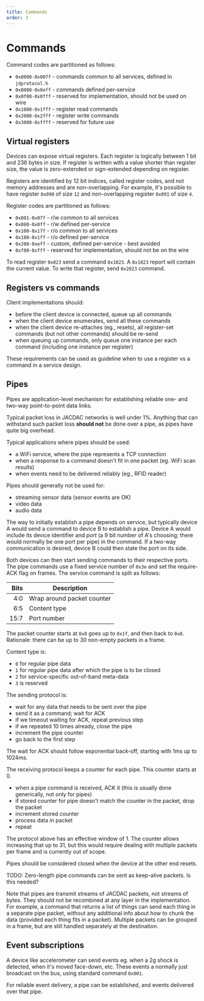 ```yaml
---
title: Commands
order: 3
---
```


# Commands

Command codes are partitioned as follows:

* `0x0000-0x007f` - commands common to all services, defined in `jdprotocol.h`
* `0x0080-0x0eff` - commands defined per-service
* `0x0f00-0x0fff` - reserved for implementation, should not be used on wire
* `0x1000-0x1fff` - register read commands
* `0x2000-0x2fff` - register write commands
* `0x3000-0xffff` - reserved for future use

## Virtual registers

Devices can expose virtual registers.
Each register is logically between 1 bit and 236 bytes in size.
If register is written with a value shorter than register size, the
value is zero-extended or sign-extended depending on register.

Registers are identified by 12 bit indices, called register codes, and not memory addresses
and are non-overlapping.
For example, it's possible to have register `0x090` of size `12`
and non-overlapping register `0x091` of size `4`.

Register codes are partitioned as follows:

* `0x001-0x07f` - r/w common to all services
* `0x080-0x0ff` - r/w defined per-service
* `0x100-0x17f` - r/o common to all services
* `0x180-0x1ff` - r/o defined per-service
* `0x200-0xeff` - custom, defined per-service - best avoided
* `0xf00-0xfff` - reserved for implementation, should not be on the wire

To read register `0x023` send a command `0x1023`.
A `0x1023` report will contain the current value.
To write that register, send `0x2023` command.

## Registers vs commands

Client implementations should:
* before the client device is connected, queue up all commands
* when the client device enumerates, send all these commands
* when the client device re-attaches (eg., resets), all register-set commands (but not other commands) should be re-send
* when queuing up commands, only queue one instance per each command (including one instance per register)

These requirements can be used as guideline when to use a register vs a command
in a service design.

## Pipes

Pipes are application-level mechanism for establishing reliable one- and two-way 
point-to-point data links.

Typical packet loss in JACDAC networks is well under 1%.
Anything that can withstand such packet loss **should not** be done over a pipe,
as pipes have quite big overhead.

Typical applications where pipes should be used:
* a WiFi service, where the pipe represents a TCP connection
* when a response to a command doesn't fit in one packet (eg. WiFi scan results)
* when events need to be delivered reliably (eg., RFID reader)

Pipes should generally not be used for:
* streaming sensor data (sensor events are OK)
* video data
* audio data

The way to initially establish a pipe depends on service, but typically
device A would send a command to device B to establish a pipe.
Device A would include its device identifier and _port_
(a 9 bit number of A's choosing; there would normally be one port per pipe) in the command.
If a two-way communication is desired, device B could then state the port on its side.

Both devices can then start sending commands to their respective ports.
The pipe commands use a fixed service number of `0x3e` and set the require-ACK
flag on frames.
The service command is split as follows:

| Bits  | Description
|------:| ------------------------------------
|   4:0 | Wrap around packet counter
|   6:5 | Content type
|  15:7 | Port number

The packet counter starts at `0x0` goes up to `0x1f`, and then back to `0x0`.
Rationale: there can be up to 30 non-empty packets in a frame.

Content type is:
* `0` for regular pipe data
* `1` for regular pipe data after which the pipe is to be closed
* `2` for service-specific out-of-band meta-data
* `3` is reserved

The sending protocol is:
* wait for any data that needs to be sent over the pipe
* send it as a command; wait for ACK
* if we timeout waiting for ACK, repeat previous step
* if we repeated 10 times already, close the pipe
* increment the pipe counter
* go back to the first step

The wait for ACK should follow exponential back-off, starting with 1ms up to 1024ms.

The receiving protocol keeps a counter for each pipe. This counter starts at 0.
* when a pipe command is received, ACK it (this is usually done generically, not only for pipes)
* if stored counter for pipe doesn't match the counter in the packet, drop the packet
* increment stored counter
* process data in packet
* repeat

The protocol above has an effective window of 1.
The counter allows increasing that up to 31, but this would require dealing with 
multiple packets per frame and is currently out of scope.

Pipes should be considered closed when the device at the other end resets.

TODO: Zero-length pipe commands can be sent as keep-alive packets.
Is this needed? 

Note that pipes are transmit streams of JACDAC packets, not streams of bytes.
They should not be recombined at any layer in the implementation.
For example, a command that returns a list of things can send each thing in a separate
pipe packet, without any additional info about how to chunk the data
(provided each thing fits in a packet).
Multiple packets can be grouped in a frame, but are still handled separately at the
destination.

## Event subscriptions

A device like accelerometer can send events eg. when a 2g shock is detected,
when it's moved face-down, etc.
These events a normally just broadcast on the bus, using standard command `0x001`.

For reliable event delivery, a pipe can be established, and events delivered
over that pipe.
